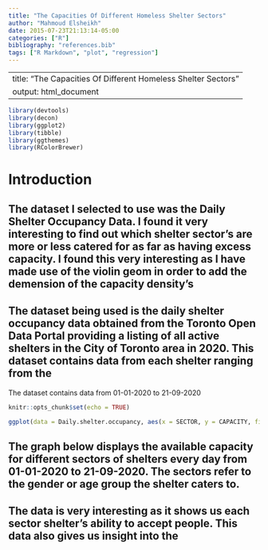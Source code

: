 ```yaml
---
title: "The Capacities Of Different Homeless Shelter Sectors"
author: "Mahmoud Elsheikh"
date: 2015-07-23T21:13:14-05:00
categories: ["R"]
bibliography: "references.bib"
tags: ["R Markdown", "plot", "regression"]
---
```

---
title: "The Capacities Of Different Homeless Shelter Sectors"
output: html_document
---

```r
library(devtools)
library(decon)
library(ggplot2)
library(tibble)
library(ggthemes)
library(RColorBrewer)

```


# Introduction
## The dataset I selected to use was the Daily Shelter Occupancy Data. I found it very interesting to find out which shelter sector's are more or less catered for as far as having excess capacity. I found this very interesting as I have made use of the violin geom in order to add the demension of the capacity density's 



## The dataset being used is the daily shelter occupancy data obtained from the Toronto Open Data Portal providing a listing of all active shelters in the City of Toronto area in 2020. This dataset contains data from each shelter ranging from the 
The dataset contains data from 01-01-2020 to 21-09-2020

```r
knitr::opts_chunk$set(echo = TRUE)

ggplot(data = Daily.shelter.occupancy, aes(x = SECTOR, y = CAPACITY, fill = SECTOR)) + geom_point(aes(fill = SECTOR)) + geom_violin(scale="area") + theme_solarized()


```

## The graph below displays the available capacity for different sectors of shelters every day from 01-01-2020 to 21-09-2020. The sectors refer to the gender or age group  the shelter caters to. 
## The data is very interesting as it shows us each sector shelter's ability to accept people. This data also gives us insight into the 


